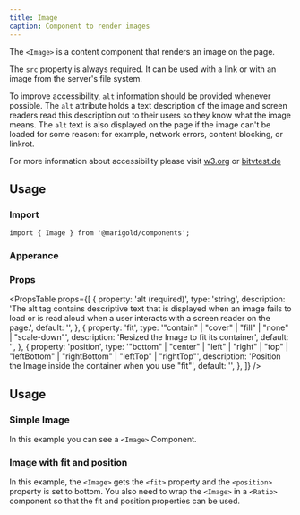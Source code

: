 ```yaml
---
title: Image
caption: Component to render images
---
```


The `<Image>` is a content component that renders an image on the page.

The `src` property is always required. It can be used with a link or with an image from the server's file system.

To improve accessibility, `alt` information should be provided whenever possible.
The `alt` attribute holds a text description of the image and screen readers read this description out to their users so they know what the image means. The `alt` text is also displayed on the page if the image can't be loaded for some reason: for example, network errors, content blocking, or linkrot.

For more information about accessibility please visit [w3.org](https://www.w3.org/WAI/tutorials/images/tips/) or [bitvtest.de](https://ergebnis.bitvtest.de/pruefschritt/bitv-20-web/9-1-1-1b-alternativtexte-fuer-grafiken-und-objekte)

## Usage

### Import

```tsx
import { Image } from '@marigold/components';
```

### Apperance

<AppearanceTable component={title} />

### Props

<PropsTable
  props={[
    {
      property: 'alt (required)',
      type: 'string',
      description:
        'The alt tag contains descriptive text that is displayed when an image fails to load or is read aloud when a user interacts with a screen reader on the page.',
      default: '',
    },
    {
      property: 'fit',
      type: '"contain" | "cover" | "fill" | "none" | "scale-down"',
      description: 'Resized the Image to fit its container',
      default: '',
    },
    {
      property: 'position',
      type: '"bottom" | "center" | "left" | "right" | "top" | "leftBottom" | "rightBottom" | "leftTop" | "rightTop"',
      description: 'Position the Image inside the container when you use "fit"',
      default: '',
    },
  ]}
/>

## Usage

### Simple Image

In this example you can see a `<Image>` Component.

<ComponentDemo file="./image.demo.tsx" />

### Image with fit and position

In this example, the `<Image>` gets the `<fit>` property and the `<position>` property is set to bottom. You also need to wrap the `<Image>` in a `<Ratio>` component so that the fit and position properties can be used.

<ComponentDemo file="./image-fit-position.demo.tsx" />
